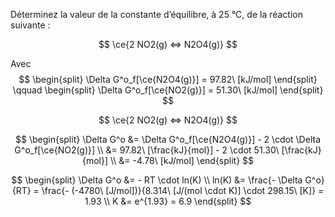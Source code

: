 ::: {.Exercise data-latex=""}

Déterminez la valeur de la constante d'équilibre, à 25 °C, de la réaction suivante : 

$$
\ce{2 NO2(g) <=> N2O4(g)}
$$

Avec 
$$
\begin{split}
\Delta G^o_f[\ce{N2O4(g)}] = 97.82\ [kJ/mol]
\end{split}
\qquad
\begin{split}
\Delta G^o_f[\ce{NO2(g)}] = 51.30\ [kJ/mol]
\end{split}
$$

\vspace{\stretch{1}}

:::

::: {.Answer data-latex=""}

$$
\ce{2 NO2(g) <=> N2O4(g)}
$$

$$
\begin{split}
\Delta G^o &= \Delta G^o_f[\ce{N2O4(g)}] - 2 \cdot \Delta G^o_f[\ce{NO2(g)}] \\
&= 97.82\ [\frac{kJ}{mol}] - 2 \cdot 51.30\ [\frac{kJ}{mol}] \\
&= -4.78\ [kJ/mol]
\end{split}
$$

$$
\begin{split}
\Delta G^o &= - RT \cdot ln(K) \\
ln(K) &= \frac{- \Delta G^o}{RT} = \frac{- (-4780\ [J/mol])}{8.314\ [J/(mol \cdot K)] \cdot 298.15\ [K]} = 1.93 \\
K &= e^{1.93} = 6.9
\end{split}
$$

\clearpage

:::
